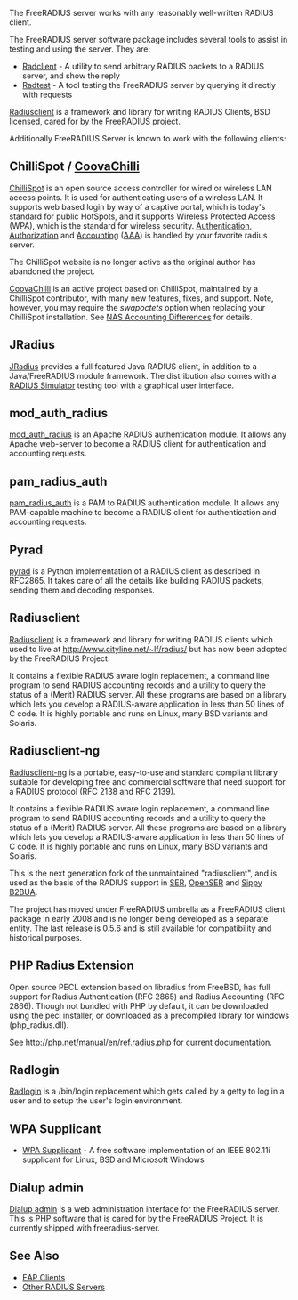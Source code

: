 The FreeRADIUS server works with any reasonably well-written RADIUS client.

The FreeRADIUS server software package includes several tools to assist in testing and using the server. They are:

* [[Radclient]] - A utility to send arbitrary RADIUS packets to a RADIUS server, and show the reply
* [[Radtest]] - A tool testing the FreeRADIUS server by querying it directly with requests

[[Radiusclient]] is a framework and library for writing RADIUS Clients, BSD licensed, cared for by the FreeRADIUS project.

Additionally FreeRADIUS Server is known to work with the following clients:

==ChilliSpot / [http://coova.org/CoovaChilli CoovaChilli]==

[http://www.chillispot.org/ ChilliSpot] is an open source access controller for wired or wireless LAN access points. It is used for authenticating users of a wireless LAN. It supports web based login by way of a captive portal, which is today's standard for public HotSpots, and it supports Wireless Protected Access (WPA), which is the standard for wireless security. [[Authentication]], [[Authorization]] and [[Accounting]] ([[AAA]]) is handled by your favorite radius server.

The ChilliSpot website is no longer active as the original author has abandoned the project.

[http://coova.org/CoovaChilli CoovaChilli] is an active project based on ChilliSpot, maintained by a ChilliSpot contributor, with many new features, fixes, and support. Note, however, you may require the ''swapoctets'' option when replacing your ChilliSpot installation. See [[NAS Accounting Differences]] for details.

==JRadius==

[http://jradius.net/ JRadius] provides a full featured Java RADIUS client, in addition to a Java/FreeRADIUS module framework. The distribution also comes with a [http://coova.org/wiki/index.php/JRadius/Simulator RADIUS Simulator] testing tool with a graphical user interface.

==mod_auth_radius==

[http://www.freeradius.org/mod_auth_radius/ mod_auth_radius] is an Apache RADIUS authentication module. It allows any Apache web-server to become a RADIUS client for authentication and accounting requests.

==pam_radius_auth==

[http://www.freeradius.org/pam_radius_auth/ pam_radius_auth] is a PAM to RADIUS authentication module. It allows any PAM-capable machine to become a RADIUS client for authentication and accounting requests.

==Pyrad==

[http://www.wiggy.net/code/pyrad/ pyrad] is a Python implementation of a RADIUS client as described in RFC2865. It takes care of all the details like building RADIUS packets, sending them and decoding responses.

==Radiusclient==

[[Radiusclient]] is a framework and library for writing RADIUS clients which used to live at http://www.cityline.net/~lf/radius/ but has now been adopted by the FreeRADIUS Project.

It contains a flexible RADIUS aware login replacement, a command line program to send RADIUS accounting records and a utility to query the status of a (Merit) RADIUS server. All these programs are based on a library which lets you develop a RADIUS-aware application in less than 50 lines of C code. It is highly portable and runs on Linux, many BSD variants and Solaris.

==Radiusclient-ng==

[http://developer.berlios.de/projects/radiusclient-ng/ Radiusclient-ng] is a portable, easy-to-use and standard compliant library suitable for developing free and commercial software that need support for a RADIUS protocol (RFC 2138 and RFC 2139).

It contains a flexible RADIUS aware login replacement, a command line program to send RADIUS accounting records and a utility to query the status of a (Merit) RADIUS server. All these programs are based on a library which lets you develop a RADIUS-aware application in less than 50 lines of C code. It is highly portable and runs on Linux, many BSD variants and Solaris.

This is the next generation fork of the unmaintained "radiusclient", and is used as the basis of the RADIUS support in [http://www.iptel.org/ser SER], [http://www.openser.org/ OpenSER] and [http://www.b2bua.org/ Sippy B2BUA].

The project has moved under FreeRADIUS umbrella as a FreeRADIUS client package in early 2008 and is no longer being developed as a separate entity.  The last release is 0.5.6 and is still available for compatibility and historical purposes.

==PHP Radius Extension==

Open source PECL extension based on libradius from FreeBSD, has full support for Radius Authentication (RFC 2865) and Radius Accounting (RFC 2866). Though not bundled with PHP by default, it can be downloaded using the pecl installer, or downloaded as a precompiled library for windows (php_radius.dll).

See http://php.net/manual/en/ref.radius.php for current documentation.

==Radlogin==

[[Radlogin]] is a /bin/login replacement which gets called by a getty to log in a user and to setup the user's login environment.

==WPA Supplicant==

* [[WPA Supplicant]] - A free software implementation of an IEEE 802.11i supplicant for Linux, BSD and Microsoft Windows

==Dialup admin==

[[Dialup admin]] is a web administration interface for the FreeRADIUS server.
This is PHP software that is cared for by the FreeRADIUS Project.
It is currently shipped with freeradius-server.

==See Also==

* [[EAP Clients]]
* [[Other RADIUS Servers]]
